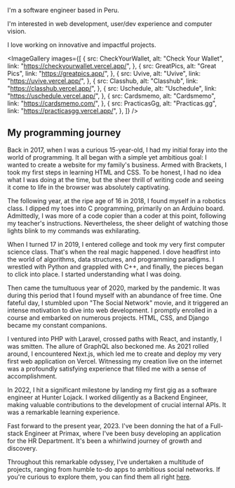 

<Hero />

I'm a software engineer based in Peru.

I'm interested in web development, user/dev experience and computer vision.

I love working on innovative and impactful projects.

<ImageGallery
  images={[
    {
      src: CheckYourWallet,
      alt: "Check Your Wallet",
      link: "https://checkyourwallet.vercel.app/",
    },
    {
      src: GreatPics,
      alt: "Great Pics",
      link: "https://greatpics.app/",
    },
    {
      src: Uvive,
      alt: "Uvive",
      link: "https://uvive.vercel.app/",
    },
    {
      src: Classhub,
      alt: "Classhub",
      link: "https://classhub.vercel.app/",
    },
    {
      src: Uschedule,
      alt: "Uschedule",
      link: "https://uschedule.vercel.app/",
    },
    {
      src: Cardsmemo,
      alt: "Cardsmemo",
      link: "https://cardsmemo.com/",
    },
    {
      src: PracticasGg,
      alt: "Practicas.gg",
      link: "https://practicasgg.vercel.app/",
    },
  ]}
/>

## My programming journey

Back in 2017, when I was a curious 15-year-old, I had my initial foray into the world of programming. It all began with a simple yet ambitious goal: I wanted to create a website for my family's business. Armed with Brackets, I took my first steps in learning HTML and CSS. To be honest, I had no idea what I was doing at the time, but the sheer thrill of writing code and seeing it come to life in the browser was absolutely captivating.

The following year, at the ripe age of 16 in 2018, I found myself in a robotics class. I dipped my toes into C programming, primarily on an Arduino board. Admittedly, I was more of a code copier than a coder at this point, following my teacher's instructions. Nevertheless, the sheer delight of watching those lights blink to my commands was exhilarating.

When I turned 17 in 2019, I entered college and took my very first computer science class. That's when the real magic happened. I dove headfirst into the world of algorithms, data structures, and programming paradigms. I wrestled with Python and grappled with C++, and finally, the pieces began to click into place. I started understanding what I was doing.

Then came the tumultuous year of 2020, marked by the pandemic. It was during this period that I found myself with an abundance of free time. One fateful day, I stumbled upon "The Social Network" movie, and it triggered an intense motivation to dive into web development. I promptly enrolled in a course and embarked on numerous projects. HTML, CSS, and Django became my constant companions.

I ventured into PHP with Laravel, crossed paths with React, and instantly, I was smitten. The allure of GraphQL also beckoned me. As 2021 rolled around, I encountered Next.js, which led me to create and deploy my very first web application on Vercel. Witnessing my creation live on the internet was a profoundly satisfying experience that filled me with a sense of accomplishment.

In 2022, I hit a significant milestone by landing my first gig as a software engineer at Hunter Lojack. I worked diligently as a Backend Engineer, making valuable contributions to the development of crucial internal APIs. It was a remarkable learning experience.

Fast forward to the present year, 2023. I've been donning the hat of a Full-stack Engineer at Primax, where I've been busy developing an application for the HR Department. It's been a whirlwind journey of growth and discovery.

Throughout this remarkable odyssey, I've undertaken a multitude of projects, ranging from humble to-do apps to ambitious social networks. If you're curious to explore them, you can find them all right [here](/projects).
